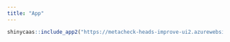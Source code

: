 ```yaml
---
title: "App"
---
```


```r
shinycaas::include_app2("https://metacheck-heads-improve-ui2.azurewebsites.net")
```
